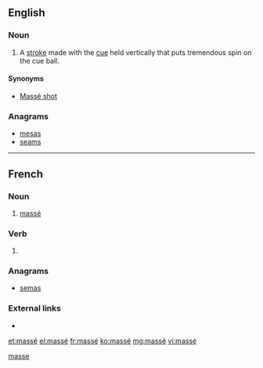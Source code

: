 {{also|masse|Masse|Maße|mäße}}
==English==

===Noun===
{{en-noun}}

# {{context|billiards|lang=en}} A [[stroke]] made with the [[cue]] held vertically that puts tremendous spin on the cue ball.

====Synonyms====
* [[Massé shot]]

===Anagrams===
* [[mesas#English|mesas]]
* [[seams#English|seams]]

[[Category:English terms spelled with É|masse]]

----

==French==

===Noun===
{{fr-noun|m}}

# {{context|billiards|lang=fr}} [[massé#English|massé]]

===Verb===
{{fr-past participle}}

# {{past participle of|masser|lang=fr|sort=masse}}

===Anagrams===
* [[semas#French|semas]]

===External links===
* {{R:TLFi}}

[[et:massé]]
[[el:massé]]
[[fr:massé]]
[[ko:massé]]
[[mg:massé]]
[[vi:massé]]